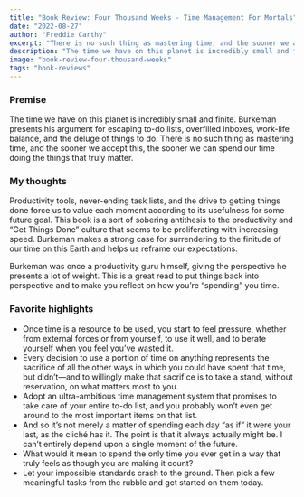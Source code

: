 ```yaml
---
title: "Book Review: Four Thousand Weeks - Time Management For Mortals"
date: "2022-08-27"
author: "Freddie Carthy"
excerpt: "There is no such thing as mastering time, and the sooner we accept this, the sooner we can spend our time doing the things that truly matter."
description: "The time we have on this planet is incredibly small and finite. Burkeman presents his argument for escaping to-do lists, overfilled inboxes, work-life balance, and the deluge of things to do. There is no such thing as mastering time, and the sooner we accept this, the sooner we can spend our time doing the things that truly matter."
image: "book-review-four-thousand-weeks"
tags: "book-reviews"
---
```


### Premise
The time we have on this planet is incredibly small and finite. Burkeman presents his argument for escaping to-do lists, overfilled inboxes, work-life balance, and the deluge of things to do. There is no such thing as mastering time, and the sooner we accept this, the sooner we can spend our time doing the things that truly matter.

### My thoughts
Productivity tools, never-ending task lists, and the drive to getting things done force us to value each moment according to its usefulness for some future goal. This book is a sort of sobering antithesis to the productivity and “Get Things Done” culture that seems to be proliferating with increasing speed. Burkeman makes a strong case for surrendering to the finitude of our time on this Earth and helps us reframe our expectations.

Burkeman was once a productivity guru himself, giving the perspective he presents a lot of weight. This is a great read to put things back into perspective and to make you reflect on how you’re “spending” you time.

### Favorite highlights
* Once time is a resource to be used, you start to feel pressure, whether from external forces or from yourself, to use it well, and to berate yourself when you feel you’ve wasted it.
* Every decision to use a portion of time on anything represents the sacrifice of all the other ways in which you could have spent that time, but didn’t—and to willingly make that sacrifice is to take a stand, without reservation, on what matters most to you.
* Adopt an ultra-ambitious time management system that promises to take care of your entire to-do list, and you probably won’t even get around to the most important items on that list.
* And so it’s not merely a matter of spending each day “as if” it were your last, as the cliché has it. The point is that it always actually might be. I can’t entirely depend upon a single moment of the future.
* What would it mean to spend the only time you ever get in a way that truly feels as though you are making it count?
* Let your impossible standards crash to the ground. Then pick a few meaningful tasks from the rubble and get started on them today.
